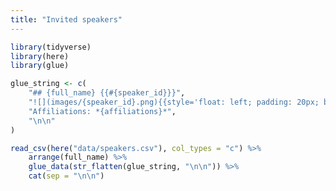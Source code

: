 ```yaml
---
title: "Invited speakers"
---
```


```r
library(tidyverse)
library(here)
library(glue)

glue_string <- c(
    "## {full_name} {{#{speaker_id}}}",
    "![](images/{speaker_id}.png){{style='float: left; padding: 20px; border-radius: 30px; width: 120px'}} {summary_research_interests}",
    "Affiliations: *{affiliations}*",
    "\n\n"
)

read_csv(here("data/speakers.csv"), col_types = "c") %>% 
    arrange(full_name) %>% 
    glue_data(str_flatten(glue_string, "\n\n")) %>% 
    cat(sep = "\n\n")
```
